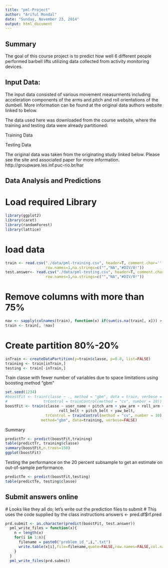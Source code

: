 ```yaml
---
title: "pml-Project"
author: "Ariful Mondal"
date: "Sunday, November 23, 2014"
output: html_document
---
```


Summary
----------

The goal of this course project is to predict how well 6 different people performed barbell lifts utilizing data collected from activity monitoring devices.

Input Data:
---------
The input data consisted of various movement measurments including acceleration components of the arms and pitch and roll orientations of the dumbell. More information can be found at the original data authors website linked to below.

The data used here was downloaded from the course website, where the training and testing data were already partitioned:

Training Data

Testing Data

The original data was taken from the originating study linked below. Please see the site and associated paper for more information. http://groupware.les.inf.puc-rio.br/har

Data Analysis and Predictions
--------------------------
# Load required Library
```r
library(ggplot2)
library(caret)
library(randomForest)
library(lattice)
```
# load data
```r
train <- read.csv("./data/pml-training.csv", header=T, comment.char='',
                  row.names=1,na.strings=c("","NA","#DIV/0!"))
test.answer<- read.csv("./data/pml-testing.csv", header=T, comment.char='',
                  row.names=1,na.strings=c("","NA","#DIV/0!"))
```

# Remove columns with more than 75%
```r
nav <- sapply(colnames(train), function(x) if(sum(is.na(train[, x])) > 0.75*nrow(train)){return(T)}else{return(F)})
train <- train[, !nav]
```
# Create partition 80%-20%
```r
inTrain <- createDataPartition(y=train$classe, p=0.8, list=FALSE)
training <- train[inTrain,]
testing <- train[-inTrain,]
```

Train classe with fewer number of variables due to space limitations using boosting method "gbm"

```r
set.seed(1234)
#boostFit <- train(classe ~ ., method = "gbm", data = train, verbose = F, 
#                trControl = trainControl(method = "cv", number = 10))
boostFit <- train(classe ~ user_name + pitch_arm + yaw_arm + roll_arm + 
                        roll_belt + pitch_belt + yaw_belt, 
                  trControl = trainControl(method = "cv", number = 10),
                method="gbm", data=training, verbose=FALSE)
```

Summary
```r
predictTr <- predict(boostFit,training)
table(predictTr, training$classe)
summary(boostFit,n.trees=150)
ggplot(boostFit)

```

Testing the performance on the 20 percent subsample to get an estimate on out-of-sample performance.

```r
predictTe <- predict(boostFit,testing)
table(predictTe, testing$classe)
```

Submit answers online
--------------------------

  # Looks like they all do; let's write out the prediction files to submit
  # This uses the code supplied by the class instructions
  answers <- pred.df$rf.pred
```r

prd.submit <- as.character(predict(boostFit, test.answer))
  pml_write_files = function(x){
    n = length(x)
    for(i in 1:n){
      filename = paste0("problem_id_",i,".txt")
      write.table(x[i],file=filename,quote=FALSE,row.names=FALSE,col.names=FALSE)
    }
  }
  pml_write_files(prd.submit)
```


